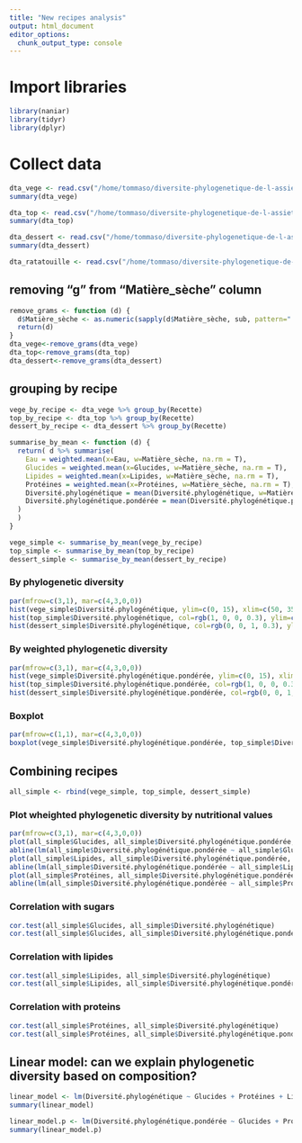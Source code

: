 ```yaml
---
title: "New recipes analysis"
output: html_document
editor_options:
  chunk_output_type: console
---
```

# Import libraries
```r
library(naniar)
library(tidyr)
library(dplyr)
```

# Collect data
```r
dta_vege <- read.csv("/home/tommaso/diversite-phylogenetique-de-l-assiette-au-jardin/results/Vegetarian/vegetarian_results.tsv", header=TRUE, sep="\t", fill=T)
summary(dta_vege)

dta_top <- read.csv("/home/tommaso/diversite-phylogenetique-de-l-assiette-au-jardin/results/Top/top_results.tsv", header=TRUE, sep="\t", fill=T)
summary(dta_top)

dta_dessert <- read.csv("/home/tommaso/diversite-phylogenetique-de-l-assiette-au-jardin/results/Dessert/dessert_results.tsv", header=TRUE, sep="\t", fill=T)
summary(dta_dessert)

dta_ratatouille <- read.csv("/home/tommaso/diversite-phylogenetique-de-l-assiette-au-jardin/results/Ratatouille/Ratatouille.tsv", header=TRUE, sep="\t")
```

## removing "g" from "Matière_sèche" column
```r
remove_grams <- function (d) {
  d$Matière_sèche <- as.numeric(sapply(d$Matière_sèche, sub, pattern=" g", replacement=""))
  return(d)
}
dta_vege<-remove_grams(dta_vege)
dta_top<-remove_grams(dta_top)
dta_dessert<-remove_grams(dta_dessert)
```

## grouping by recipe
```r
vege_by_recipe <- dta_vege %>% group_by(Recette)
top_by_recipe <- dta_top %>% group_by(Recette)
dessert_by_recipe <- dta_dessert %>% group_by(Recette)

summarise_by_mean <- function (d) {
  return( d %>% summarise(
    Eau = weighted.mean(x=Eau, w=Matière_sèche, na.rm = T), 
    Glucides = weighted.mean(x=Glucides, w=Matière_sèche, na.rm = T),
    Lipides = weighted.mean(x=Lipides, w=Matière_sèche, na.rm = T),
    Protéines = weighted.mean(x=Protéines, w=Matière_sèche, na.rm = T),
    Diversité.phylogénétique = mean(Diversité.phylogénétique, w=Matière_sèche, na.rm = T),
    Diversité.phylogénétique.pondérée = mean(Diversité.phylogénétique.pondérée, w=Matière_sèche, na.rm = T)
  )
  )
}

vege_simple <- summarise_by_mean(vege_by_recipe)
top_simple <- summarise_by_mean(top_by_recipe)
dessert_simple <- summarise_by_mean(dessert_by_recipe)
```

### By phylogenetic diversity
```r
par(mfrow=c(3,1), mar=c(4,3,0,0))
hist(vege_simple$Diversité.phylogénétique, ylim=c(0, 15), xlim=c(50, 350), main="", xlab="Vegetarian", col=rgb(0,1,0,0.3))
hist(top_simple$Diversité.phylogénétique, col=rgb(1, 0, 0, 0.3), ylim=c(0, 15), xlim=c(50, 350), main="", xlab="Top")
hist(dessert_simple$Diversité.phylogénétique, col=rgb(0, 0, 1, 0.3), ylim=c(0, 15), xlim=c(50, 350), main="", xlab="Desserts")
```

### By weighted phylogenetic diversity
```r
par(mfrow=c(3,1), mar=c(4,3,0,0))
hist(vege_simple$Diversité.phylogénétique.pondérée, ylim=c(0, 15), xlim=c(0, 60), main="", xlab="Vegetarian", col=rgb(0,1,0,0.3))
hist(top_simple$Diversité.phylogénétique.pondérée, col=rgb(1, 0, 0, 0.3), ylim=c(0, 15), xlim=c(0, 60), main="", xlab="Top")
hist(dessert_simple$Diversité.phylogénétique.pondérée, col=rgb(0, 0, 1, 0.3), ylim=c(0, 15), xlim=c(0, 60), main="", xlab="Desserts")
```

### Boxplot
```r
par(mfrow=c(1,1), mar=c(4,3,0,0))
boxplot(vege_simple$Diversité.phylogénétique.pondérée, top_simple$Diversité.phylogénétique.pondérée, dessert_simple$Diversité.phylogénétique.pondérée, col=c("green", "red", "blue"), names=c("Vegetarien", "top", "dessert"))
```

## Combining recipes
```r
all_simple <- rbind(vege_simple, top_simple, dessert_simple)
```

### Plot wheighted phylogenetic diversity by nutritional values
```r
par(mfrow=c(3,1), mar=c(4,3,0,0))
plot(all_simple$Glucides, all_simple$Diversité.phylogénétique.pondérée, pch=20, col=rgb(0,0,0, 0.3), ylab="Diversité phylogénétique pondérée", main="", xlab="Glucides")
abline(lm(all_simple$Diversité.phylogénétique.pondérée ~ all_simple$Glucides), lty=2, col="grey")
plot(all_simple$Lipides, all_simple$Diversité.phylogénétique.pondérée, pch=20, col=rgb(0,0,0, 0.3), ylab="Diversité phylogénétique pondérée", main="", xlab="Lipides")
abline(lm(all_simple$Diversité.phylogénétique.pondérée ~ all_simple$Lipides), lty=2, col="grey")
plot(all_simple$Protéines, all_simple$Diversité.phylogénétique.pondérée, pch=20, col=rgb(0,0,0, 0.3), ylab="Diversité phylogénétique pondérée", main="", xlab="Protéines")
abline(lm(all_simple$Diversité.phylogénétique.pondérée ~ all_simple$Protéines), lty=2, col="grey")
```

### Correlation with sugars
```r
cor.test(all_simple$Glucides, all_simple$Diversité.phylogénétique)
cor.test(all_simple$Glucides, all_simple$Diversité.phylogénétique.pondérée)
```

### Correlation with lipides
```r
cor.test(all_simple$Lipides, all_simple$Diversité.phylogénétique)
cor.test(all_simple$Lipides, all_simple$Diversité.phylogénétique.pondérée)
```

### Correlation with proteins
```r
cor.test(all_simple$Protéines, all_simple$Diversité.phylogénétique)
cor.test(all_simple$Protéines, all_simple$Diversité.phylogénétique.pondérée)
```

## Linear model: can we explain phylogenetic diversity based on composition?
```r
linear_model <- lm(Diversité.phylogénétique ~ Glucides + Protéines + Lipides, data=all_simple)
summary(linear_model)
```

```r
linear_model.p <- lm(Diversité.phylogénétique.pondérée ~ Glucides + Protéines + Lipides, data=all_simple)
summary(linear_model.p)
```

